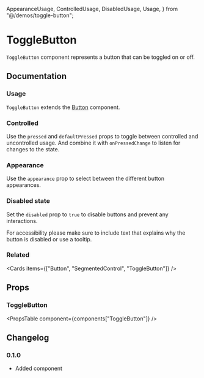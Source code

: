   AppearanceUsage,
  ControlledUsage,
  DisabledUsage,
  Usage,
} from "@/demos/toggle-button";

# ToggleButton

`ToggleButton` component represents a button that can be toggled on or off.

## Documentation

### Usage

`ToggleButton` extends the [Button](./button/) component.

<Demo component={Usage} />

### Controlled

Use the `pressed` and `defaultPressed` props to toggle between controlled and uncontrolled usage. And combine it with `onPressedChange` to listen for changes to the state.

<Demo component={ControlledUsage} />

### Appearance

Use the `appearance` prop to select between the different button appearances.

<Demo component={AppearanceUsage} />

### Disabled state

Set the `disabled` prop to `true` to disable buttons and prevent any interactions.

For accessibility please make sure to include text that explains why the button is disabled or use a tooltip.

<Demo component={DisabledUsage} />

### Related

<Cards items={["Button", "SegmentedControl", "ToggleButton"]} />

## Props

### ToggleButton

<PropsTable component={components["ToggleButton"]} />

## Changelog

### 0.1.0

- Added component

